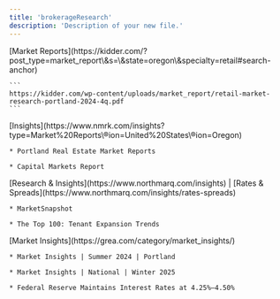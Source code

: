 ```yaml
---
title: 'brokerageResearch'
description: 'Description of your new file.'
---
```


<AccordionGroup>
  <Accordion title="New Accordion" defaultOpen="false">

  </Accordion>

  <Accordion title="Kidder Mathews" defaultOpen={false}>
    [Market Reports](https://kidder.com/?post_type=market_report\&s=\&state=oregon\&specialty=retail#search-anchor)

    ```
    https://kidder.com/wp-content/uploads/market_report/retail-market-research-portland-2024-4q.pdf
    ```
  </Accordion>

  <Accordion title="Newmark" defaultOpen={false}>
    [Insights](https://www.nmrk.com/insights?type=Market%20Reports\&region=United%20States\&region=Oregon)

    * Portland Real Estate Market Reports

    * Capital Markets Report
  </Accordion>

  <Accordion title="Northmarq" defaultOpen={false}>
    [Research & Insights](https://www.northmarq.com/insights)     |     [Rates & Spreads](https://www.northmarq.com/insights/rates-spreads)

    * MarketSnapshot

    * The Top 100: Tenant Expansion Trends
  </Accordion>

  <Accordion title="GREA" defaultOpen={false}>
    [Market Insights](https://grea.com/category/market_insights/)

    * Market Insights | Summer 2024 | Portland

    * Market Insights | National | Winter 2025

    * Federal Reserve Maintains Interest Rates at 4.25%–4.50%
  </Accordion>
</AccordionGroup>